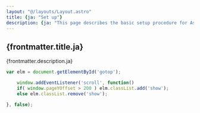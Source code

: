 ```yaml
---
layout: "@/layouts/Layout.astro"
title: {ja: "Set up"}
description: {ja: "This page describes the basic setup procedure for Astro i18n Starter"}
---
```


## {frontmatter.title.ja}
{frontmatter.description.ja}

```js
var elm = document.getElementById('gotop');

    window.addEventListener('scroll', function()
    if( window.pageYOffset > 200 ) elm.classList.add('show');
    else elm.classList.remove('show');

}, false);
```
